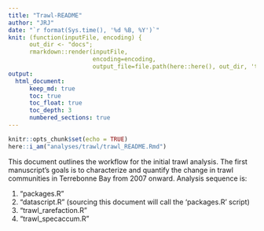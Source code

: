 ```yaml
---
title: "Trawl-README"
author: "JRJ"
date: "`r format(Sys.time(), '%d %B, %Y')`"
knit: (function(inputFile, encoding) { 
      out_dir <- "docs";
      rmarkdown::render(inputFile,
                        encoding=encoding, 
                        output_file=file.path(here::here(), out_dir, 'trawl_README.html')) })
output: 
  html_document:
      keep_md: true
      toc: true
      toc_float: true
      toc_depth: 3
      numbered_sections: true
---
```


```r
knitr::opts_chunk$set(echo = TRUE)
here::i_am("analyses/trawl/trawl_README.Rmd")

```

This document outlines the workflow for the initial trawl analysis. The first manuscript's goals is to characterize and quantify the change in trawl communities in Terrebonne Bay from 2007 onward. Analysis sequence is:

1. "packages.R"
2. "datascript.R" (sourcing this document will call the 'packages.R' script)
3. "trawl_rarefaction.R"
4. "trawl_specaccum.R"
